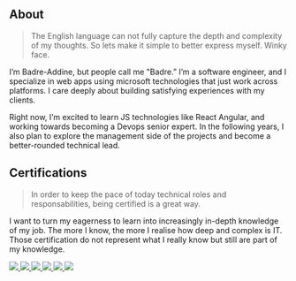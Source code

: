 ## About

> The English language can not fully capture the depth and complexity of my thoughts. So lets make it simple to better express myself. Winky face.

I’m Badre-Addine, but people call me "Badre.” I’m a software engineer, and I specialize in web apps using microsoft technologies that just work across platforms. I care deeply about building satisfying experiences with my clients.  

Right now, I’m excited to learn JS technologies like React Angular, and working towards becoming a Devops senior expert. In the following years, I also plan to explore the management side of the projects  and become a better-rounded technical lead.

## Certifications

> In order to keep the pace of today technical roles and responsabilities, being certified is a great way.

I want to turn my eagerness to learn into increasingly in-depth knowledge of my job. The more I know, the more I realise how deep and complex is IT. Those certification do not represent what I really know but still are part of my knowledge. 

<style>{"\
        .image-about{\
          height:150px;\
          cursor:pointer;\        }\
        .image-about:hover{color:white!important;transform: translateY(-5px);box-shadow: 0 20px 25px -5px rgba(0, 0, 0, 0.1),0 10px 10px -5px rgba(0, 0, 0, 0.04);\
      "}
 </style>
 
 <a href="https://docs.microsoft.com/en-us/learn/certifications/exams/az-900" target="_blank">
<img class="image-about" src={ require('/src/@lekoarts/gatsby-theme-cara/images/microsoft-certified-azure-fundamentals.png').default } />
</a>
<a href="https://docs.microsoft.com/en-us/learn/certifications/azure-developer/" target="_blank">
<img class="image-about" src={ require('/src/@lekoarts/gatsby-theme-cara/images/microsoft-certified-azure-developer-associate.1.png').default } />
</a>
<a href="https://docs.microsoft.com/en-us/learn/certifications/devops-engineer/" target="_blank">
<img class="image-about" src={ require('/src/@lekoarts/gatsby-theme-cara/images/microsoft-certified-devops-engineer-expert.png').default } />
</a>
<a href="https://docs.microsoft.com/en-us/learn/certifications/exams/az-400" target="_blank">
<img class="image-about" src={ require('/src/@lekoarts/gatsby-theme-cara/images/az-400-designing-and-implementing-microsoft-devops-solutions.png').default } />
</a>
<a href="https://docs.microsoft.com/en-us/learn/certifications/exams/70-483" target="_blank">
<img class="image-about" src={ require('/src/@lekoarts/gatsby-theme-cara/images/ProgrammingInCSharp.png').default } />
</a>
<a href="https://www.scrum.org/professional-scrum-developer-certification" target="_blank">
<img class="image-about" src={ require('/src/@lekoarts/gatsby-theme-cara/images/professional-scrum-developer-i-psd-i.png').default } />
</a>